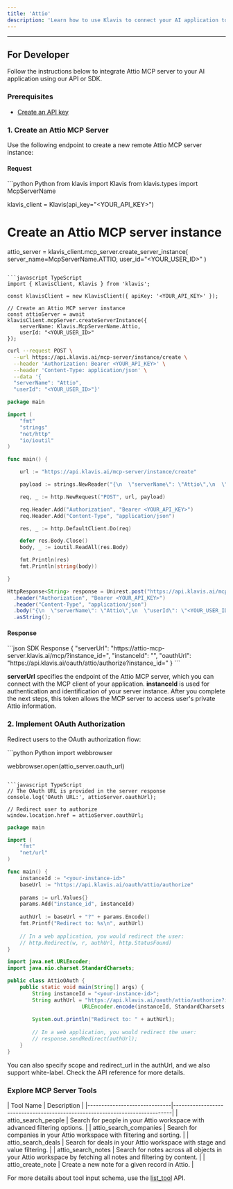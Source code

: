 ```yaml
---
title: 'Attio'
description: 'Learn how to use Klavis to connect your AI application to Attio MCP Server'
---
```



<NoCodeSnippet />

---

## For Developer

Follow the instructions below to integrate Attio MCP server to your AI application using our API or SDK.

### Prerequisites

- [Create an API key](https://www.klavis.ai/home/api-keys)

### 1. Create an Attio MCP Server

Use the following endpoint to create a new remote Attio MCP server instance:

#### Request
<CodeGroup>
```python Python
from klavis import Klavis
from klavis.types import McpServerName

klavis_client = Klavis(api_key="<YOUR_API_KEY>")

# Create an Attio MCP server instance
attio_server = klavis_client.mcp_server.create_server_instance(
    server_name=McpServerName.ATTIO,
    user_id="<YOUR_USER_ID>"
)
```

```javascript TypeScript
import { KlavisClient, Klavis } from 'klavis';

const klavisClient = new KlavisClient({ apiKey: '<YOUR_API_KEY>' });

// Create an Attio MCP server instance
const attioServer = await klavisClient.mcpServer.createServerInstance({
    serverName: Klavis.McpServerName.Attio,
    userId: "<YOUR_USER_ID>"
});
```

```bash cURL
curl --request POST \
  --url https://api.klavis.ai/mcp-server/instance/create \
  --header 'Authorization: Bearer <YOUR_API_KEY>' \
  --header 'Content-Type: application/json' \
  --data '{
  "serverName": "Attio",
  "userId": "<YOUR_USER_ID>"}'
```



```go Go
package main

import (
	"fmt"
	"strings"
	"net/http"
	"io/ioutil"
)

func main() {

	url := "https://api.klavis.ai/mcp-server/instance/create"

	payload := strings.NewReader("{\n  \"serverName\": \"Attio\",\n  \"userId\": \"<YOUR_USER_ID>\"\n}")

	req, _ := http.NewRequest("POST", url, payload)

	req.Header.Add("Authorization", "Bearer <YOUR_API_KEY>")
	req.Header.Add("Content-Type", "application/json")

	res, _ := http.DefaultClient.Do(req)

	defer res.Body.Close()
	body, _ := ioutil.ReadAll(res.Body)

	fmt.Println(res)
	fmt.Println(string(body))

}
```

```java Java
HttpResponse<String> response = Unirest.post("https://api.klavis.ai/mcp-server/instance/create")
  .header("Authorization", "Bearer <YOUR_API_KEY>")
  .header("Content-Type", "application/json")
  .body("{\n  \"serverName\": \"Attio\",\n  \"userId\": \"<YOUR_USER_ID>\"\n}")
  .asString();
```
</CodeGroup>

#### Response
<CodeGroup>
```json SDK Response
{
  "serverUrl": "https://attio-mcp-server.klavis.ai/mcp/?instance_id=<instance-id>",
  "instanceId": "<instance-id>",
  "oauthUrl": "https://api.klavis.ai/oauth/attio/authorize?instance_id=<instance-id>"
}
```
</CodeGroup>


<Check> **serverUrl** specifies the endpoint of the Attio MCP server, which you can connect with the MCP client of your application.</Check>
<Note> **instanceId** is used for authentication and identification of your server instance. After you complete the next steps, this token allows the MCP server to access user's private Attio information.</Note>


### 2. Implement OAuth Authorization

Redirect users to the OAuth authorization flow:

<CodeGroup>
```python Python
import webbrowser

webbrowser.open(attio_server.oauth_url)
```

```javascript TypeScript
// The OAuth URL is provided in the server response
console.log('OAuth URL:', attioServer.oauthUrl);

// Redirect user to authorize
window.location.href = attioServer.oauthUrl;
```



```go Go
package main

import (
    "fmt"
    "net/url"
)

func main() {
    instanceId := "<your-instance-id>"
    baseUrl := "https://api.klavis.ai/oauth/attio/authorize"
    
    params := url.Values{}
    params.Add("instance_id", instanceId)
    
    authUrl := baseUrl + "?" + params.Encode()
    fmt.Printf("Redirect to: %s\n", authUrl)
    
    // In a web application, you would redirect the user:
    // http.Redirect(w, r, authUrl, http.StatusFound)
}
```

```java Java
import java.net.URLEncoder;
import java.nio.charset.StandardCharsets;

public class AttioOAuth {
    public static void main(String[] args) {
        String instanceId = "<your-instance-id>";
        String authUrl = "https://api.klavis.ai/oauth/attio/authorize?instance_id=" + 
                        URLEncoder.encode(instanceId, StandardCharsets.UTF_8);
        
        System.out.println("Redirect to: " + authUrl);
        
        // In a web application, you would redirect the user:
        // response.sendRedirect(authUrl);
    }
}
```


</CodeGroup>

<Tip>
You can also specify scope and redirect_url in the authUrl, and we also support white-label. Check the API reference for more details.
</Tip>

### Explore MCP Server Tools

<Accordion title="Tools Information">
| Tool Name                    | Description                                                                 |
|------------------------------|-----------------------------------------------------------------------------|
| attio_search_people          | Search for people in your Attio workspace with advanced filtering options. |
| attio_search_companies       | Search for companies in your Attio workspace with filtering and sorting.   |
| attio_search_deals           | Search for deals in your Attio workspace with stage and value filtering.   |
| attio_search_notes           | Search for notes across all objects in your Attio workspace by fetching all notes and filtering by content. |
| attio_create_note            | Create a new note for a given record in Attio.                             |

</Accordion>

<Note>For more details about tool input schema, use the [list_tool](https://docs.klavis.ai/api-reference/mcp-server/list-tools) API.</Note> 